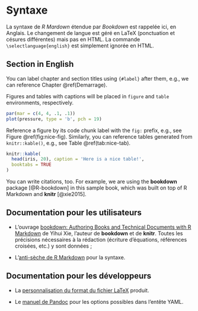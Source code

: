 # Syntaxe

La syntaxe de _R Mardown_ étendue par _Bookdown_ est rappelée ici, en Anglais.
Le changement de langue est géré en LaTeX (ponctuation et césures différentes) mais pas en HTML.
La commande `\selectlanguage{english}` est simplement ignorée en HTML.

\selectlanguage{english}

## Section in English

You can label chapter and section titles using `{#label}` after them, e.g., we can reference Chapter \@ref(Demarrage).

Figures and tables with captions will be placed in `figure` and `table` environments, respectively.

```r
par(mar = c(4, 4, .1, .1))
plot(pressure, type = 'b', pch = 19)
```

Reference a figure by its code chunk label with the `fig:` prefix, e.g., see Figure \@ref(fig:nice-fig). Similarly, you can reference tables generated from `knitr::kable()`, e.g., see Table \@ref(tab:nice-tab).

```r
knitr::kable(
  head(iris, 20), caption = 'Here is a nice table!',
  booktabs = TRUE
)
```

You can write citations, too. For example, we are using the **bookdown** package [@R-bookdown] in this sample book, which was built on top of R Markdown and **knitr** [@xie2015].

\selectlanguage{french}



## Documentation pour les utilisateurs

- L'ouvrage [bookdown: Authoring Books and Technical Documents with R Markdown](https://bookdown.org/yihui/bookdown/) de Yihui Xie, l'auteur de **bookdown** et de **knitr**. Toutes les précisions nécessaires à la rédaction (écriture d'équations, références croisées, etc.) y sont données ;

- L'[anti-sèche de R Markdown](https://www.rstudio.com/wp-content/uploads/2015/02/rmarkdown-cheatsheet.pdf) pour la syntaxe.


## Documentation pour les développeurs

- La [personnalisation du format du fichier LaTeX](http://rmarkdown.rstudio.com/pdf_document_format.html#advanced_customization) produit.

- Le [manuel de Pandoc](https://pandoc.org/MANUAL.html) pour les options possibles dans l'entête YAML.
